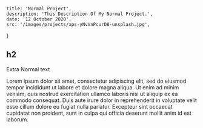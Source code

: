 
	title: 'Normal Project',
	description: 'This Description Of My Normal Project.',
	date: '12 October 2020',
	src: '/images/projects/xps-yNvVnPcurD8-unsplash.jpg',
}

<Portfolio data={metadata}>


## h2

Extra Normal text

Lorem ipsum dolor sit amet, consectetur adipiscing elit, sed do
eiusmod tempor incididunt ut labore et dolore magna aliqua. Ut
enim ad minim veniam, quis nostrud exercitation ullamco laboris
nisi ut aliquip ex ea commodo consequat. Duis aute irure dolor
in reprehenderit in voluptate velit esse cillum dolore eu fugiat
nulla pariatur. Excepteur sint occaecat cupidatat non proident,
sunt in culpa qui officia deserunt mollit anim id est laborum.

</Portfolio>

